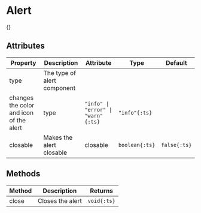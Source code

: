 
# Alert
{<ComponentPreview name="alert" />}

## Attributes
Property | Description | Attribute | Type | Default
--- | --- | --- | --- | ---
type | The type of alert component changes the color and icon of the alert | type | `"info" \| "error" \| "warn"{:ts}` | `"info"{:ts}`
closable | Makes the alert closable | closable | `boolean{:ts}` | `false{:ts}`

## Methods
Method | Description | Returns
--- | --- | ---
close | Closes the alert | `void{:ts}`

